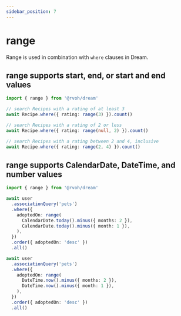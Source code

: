 ```yaml
---
sidebar_position: 7
---
```



# range

Range is used in combination with `where` clauses in Dream.

## range supports start, end, or start and end values

```ts
import { range } from '@rvoh/dream'

// search Recipes with a rating of at least 3
await Recipe.where({ rating: range(3) }).count()

// search Recipes with a rating of 2 or less
await Recipe.where({ rating: range(null, 2) }).count()

// search Recipes with a rating between 2 and 4, inclusive
await Recipe.where({ rating: range(2, 4) }).count()
```

## range supports CalendarDate, DateTime, and number values

```ts
import { range } from '@rvoh/dream'

await user
  .associationQuery('pets')
  .where({
    adoptedOn: range(
      CalendarDate.today().minus({ months: 2 }),
      CalendarDate.today().minus({ month: 1 }),
    ),
  })
  .order({ adoptedOn: 'desc' })
  .all()

await user
  .associationQuery('pets')
  .where({
    adoptedOn: range(
      DateTime.now().minus({ months: 2 }),
      DateTime.now().minus({ month: 1 }),
    ),
  })
  .order({ adoptedOn: 'desc' })
  .all()
```

